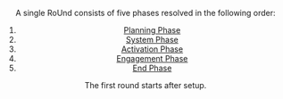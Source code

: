 <Header title="Round" />

A single RoUnd consists of five phases resolved in the following order:

1. [Planning Phase](/article/Planning_Phase)
2. [System Phase](/article/System_Phase)
3. [Activation Phase](/article/Activation_Phase)
4. [Engagement Phase](/article/Engagement_Phase)
5. [End Phase](/article/End_Phase)

The first round starts after setup.
